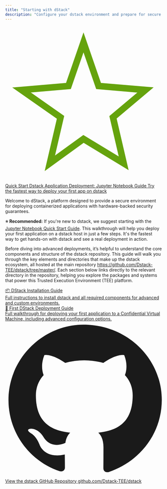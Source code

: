 ```yaml
---
title: "Starting with dStack"
description: "Configure your dstack environment and prepare for secure application deployment"
---
```


<div className="my-6">
  <a
    href="/docs/getting-started/install/app-jupiter-guide"
    className="block rounded-lg p-3 text-center"
    style={{
      background: 'linear-gradient(90deg, #b9fbc0 0%, #d9f99d 100%)',
      border: '1.5px solid #a3e635',
      color: '#166534',
      fontWeight: 600,
      fontSize: '1.05rem',
      boxShadow: '0 2px 8px rgba(0,0,0,0.04)',
      marginBottom: '1.5rem',
      textDecoration: 'none',
      minWidth: '220px',
      maxWidth: '100%',
      width: '100%',
      display: 'block'
    }}
  >
    <span style={{ display: 'flex', alignItems: 'center', justifyContent: 'center', gap: '0.5rem' }}>
      <svg xmlns="http://www.w3.org/2000/svg" className="inline-block h-5 w-5" fill="none" viewBox="0 0 24 24" stroke="#65a30d" strokeWidth="2"><path strokeLinecap="round" strokeLinejoin="round" d="M12 17.25l6.16 3.73-1.64-7.03L21.5 9.77l-7.19-.61L12 2.5l-2.31 6.66-7.19.61 5.98 4.18-1.64 7.03z"/></svg>
      Quick Start Dstack Application Deployment: Jupyter Notebook Guide
    </span>
    <span className="text-xs block mt-1" style={{ color: '#4d7c0f', fontWeight: 400 }}>
      Try the fastest way to deploy your first app on dstack
    </span>
  </a>
</div>

Welcome to dStack, a platform designed to provide a secure environment for deploying containerized applications with hardware-backed security guarantees.

<div className="mb-6 mt-4 p-4 rounded-lg border border-blue-100 bg-blue-50 text-blue-900 text-sm">
  <strong>⭐ Recommended:</strong> If you're new to dstack, we suggest starting with the <a href="/docs/getting-started/install/app-jupiter-guide" className="underline text-blue-700 font-medium">Jupyter Notebook Quick Start Guide</a>. This walkthrough will help you deploy your first application on a dstack host in just a few steps. It's the fastest way to get hands-on with dstack and see a real deployment in action.
</div>

Before diving into advanced deployments, it’s helpful to understand the core components and structure of the dstack repository. This guide will walk you through the key elements and directories that make up the dstack ecosystem, all hosted at the main repository <a href="https://github.com/Dstack-TEE/dstack/tree/master/" target="_blank" rel="noopener noreferrer" className="underline text-blue-700">https://github.com/Dstack-TEE/dstack/tree/master/</a>. Each section below links directly to the relevant directory in the repository, helping you explore the packages and systems that power this Trusted Execution Environment (TEE) platform.

<div style={{ display: 'flex', gap: '1.5rem', margin: '2rem 0' }}>
  <a href="/docs/getting-started/install/installation" style={{
    flex: 1,
    textDecoration: 'none',
    border: '1px solid #e0e0e0',
    borderRadius: '10px',
    padding: '1.5rem',
    background: '#fafbfc',
    boxShadow: '0 2px 8px rgba(0,0,0,0.03)',
    color: '#222'
  }}>
    <div style={{ fontSize: '1.2rem', fontWeight: 600, marginBottom: '0.5rem' }}>
      📦 DStack Installation Guide
    </div>
    <div style={{ fontSize: '1rem', color: '#555' }}>
      Full instructions to install dstack and all required components for advanced and custom environments.
    </div>
  </a>
  <a href="/docs/getting-started/first-deployment-steps/first-deployment" style={{
    flex: 1,
    textDecoration: 'none',
    border: '1px solid #e0e0e0',
    borderRadius: '10px',
    padding: '1.5rem',
    background: '#fafbfc',
    boxShadow: '0 2px 8px rgba(0,0,0,0.03)',
    color: '#222'
  }}>
    <div style={{ fontSize: '1.2rem', fontWeight: 600, marginBottom: '0.5rem' }}>
      🚢 First DStack Deployment Guide
    </div>
    <div style={{ fontSize: '1rem', color: '#555' }}>
      Full walkthrough for deploying your first application to a Confidential Virtual Machine, including advanced configuration options.
    </div>
  </a>
</div>

<div className="my-6">
  <a
    href="https://github.com/Dstack-TEE/dstack"
    target="_blank"
    rel="noopener noreferrer"
    className="block bg-gray-100 border border-gray-300 rounded-lg p-4 text-center hover:bg-blue-50 transition"
    style={{ textDecoration: 'none' }}
  >
    <span className="text-lg font-semibold text-blue-700 flex items-center justify-center gap-2">
      <svg xmlns="http://www.w3.org/2000/svg" className="inline-block h-5 w-5 text-blue-500" fill="currentColor" viewBox="0 0 24 24"><path d="M12 .5C5.73.5.5 5.73.5 12c0 5.08 3.29 9.39 7.86 10.91.58.11.79-.25.79-.56 0-.28-.01-1.02-.02-2-3.2.7-3.88-1.54-3.88-1.54-.53-1.34-1.3-1.7-1.3-1.7-1.06-.72.08-.71.08-.71 1.17.08 1.79 1.2 1.79 1.2 1.04 1.78 2.73 1.27 3.4.97.11-.75.41-1.27.74-1.56-2.56-.29-5.26-1.28-5.26-5.7 0-1.26.45-2.29 1.19-3.1-.12-.29-.52-1.46.11-3.05 0 0 .98-.31 3.2 1.18a11.1 11.1 0 0 1 2.92-.39c.99.01 1.99.13 2.92.39 2.22-1.49 3.2-1.18 3.2-1.18.63 1.59.23 2.76.11 3.05.74.81 1.19 1.84 1.19 3.1 0 4.43-2.7 5.41-5.27 5.7.42.36.79 1.09.79 2.2 0 1.59-.01 2.87-.01 3.26 0 .31.21.68.8.56C20.71 21.39 24 17.08 24 12c0-6.27-5.23-11.5-12-11.5z"/></svg>
      View the dstack GitHub Repository
    </span>
    <span className="text-sm text-gray-600 block mt-1">github.com/Dstack-TEE/dstack</span>
  </a>
</div>
